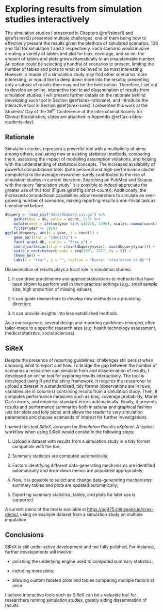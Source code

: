 # Exploring results from simulation studies interactively {#sirex}

The simulation studies I presented in Chapters \@ref(simst1) and \@ref(simst2) presented multiple challenges, one of them being how to effectively present the results given the plethora of simulated scenarios, 108 and 150 for simulation 1 and 2 respectively. Each scenario would involve creating a variety of tables and plot for bias, coverage, and so on: the amount of tables and plots grows dramatically to an unsustainable number. An option could be selecting a handful of scenarios to present, limiting the number of tables and plots to what is believed to be most interesting. However, a reader of a simulation study may find other scenarios more interesting, or would like to deep down more into the results; presenting only a subset of results then may not be the best option. Therefore, I set out to develop an online, interactive tool to aid dissemination of results from simulation studies; I will present further details on the rationale behind developing such tool in Section \@ref(sirex-rationale), and introduce the interactive tool in Section \@ref(sirex-sirex). I presented this work at the Students' Day of the 38^th^ Conference of the International Society for Clinical Biostatistics; slides are attached in Appendix \@ref(ax-slides-students-day).

## Rationale {#sirex-rationale}

Simulation studies represent a powerful tool with a multiplicity of aims: among others, evaluating new or existing statistical methods, comparing them, assessing the impact of modelling assumption violations, and helping with the understanding of statistical concepts. The increased availability of powerful computational tools (both personal and high-performance cluster computers) to the average researcher surely contributed to the rise of simulation studies in current literature. Searching on PubMed and Scopus with the query "simulation study" it is possible to indeed appreciate the greater use of this tool (Figure \@ref(fig:simst-count)). Additionally, the increased computational capabilities allow researchers to simulate an ever-growing number of scenarios, making reporting results a non-trivial task as I mentioned before.

```r
dbquery <- read_csv("data/dbquery.csv.gz") %>%
	gather(key = db, value = count, 2:3) %>%
	mutate(annt = ifelse(year %in% c(2016, 1996), scales::comma(count), "")) %>%
	filter(year <= 2016)
ggplot(dbquery, aes(x = year, y = count)) +
	geom_bar(stat = "identity") +
	facet_wrap(~db, scales = "free_y") +
	coord_cartesian(xlim = c(min(dbquery$year), max(dbquery$year))) +
	scale_x_continuous(breaks = seq(1961, 2017, by = 5)) +
	theme_bw() +
	labs(x = "Year", y = "", caption = "Query: 'simulation study'")
```

Dissemination of results plays a focal role in simulation studies:

1. it can drive practitioners and applied statisticians to methods that have been shown to perform well in their practical settings (e.g.: small sample size, high proportion of missing values);

2. it can guide researchers to develop new methods in a promising direction;

3. it can provide insights into less established methods.

As a consequence, several design and reporting guidelines emerged, often tailor-made to a specific research area (e.g. health technology assessment, medical statistics, social sciences).

## SiReX {#sirex-sirex}

Despite the presence of reporting guidelines, challenges still persist when choosing what to report and how. To bridge the gap between the number of scenarios a researcher can simulate from and dissemination of results, I developed an online tool for exploring results interactively. The tool is developed using R and the shiny framework. It requires the researcher to upload a dataset in a standardised, tidy format (observations are in rows, variables are in columns) containing results from a simulation study. Then, it computes performance measures such as bias, coverage probability, Monte Carlo errors, and empirical standard errors automatically. Finally, it presents results and performance summaries both in tabular and graphical fashion (via bar plots and lolly plots) and allows the reader to vary simulation parameters and choose estimands of interest for further investigations.

I named this tool _SiReX_, acronym for _Simulation Results eXplorer_. A typical workflow when using SiReX would consist in the following steps:

1. Upload a dataset with results from a simulation study in a tidy format compatible with the tool;

2. Summary statistics are computed automatically;

3. Factors identifying different data-generating mechanisms are identified automatically and drop-down menus are populated appropriately;

4. Now, it is possible to select and change data-generating mechanisms: summary tables and plots are updated
automatically;

5. Exporting summary statistics, tables, and plots for later use is supported.

A current demo of the tool is available at [https://ag475.shinyapps.io/sirex-demo/](https://ag475.shinyapps.io/sirex-demo/), using an example dataset from a simulation study on multiple imputation.

## Conclusions

SiReX is still under active development and not fully polished. For instance, further developments will involve:

* polishing the underlying engine used to computed summary statistics;

* including more plots;

* allowing custom faceted plots and tables comparing multiple factors at once.

I believe interactive tools such as SiReX can be a valuable tool for researchers running simulation studies, greatly aiding dissemination of results.
